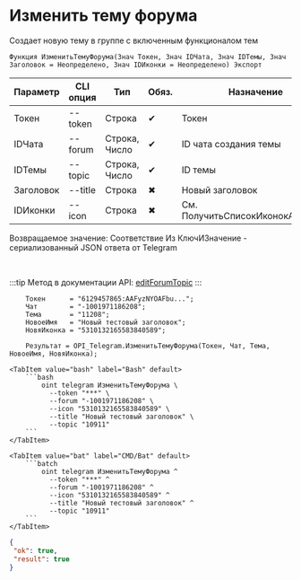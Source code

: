 ﻿---
sidebar_position: 3
description: Изменить тему форума и другие функции для работы с Telegram в Открытом пакете интеграций - бесплатной open-source библиотеке интеграций для 1С:Предприятие 8, OneScript и CLI
keywords: [1C, 1С, 1С:Предприятие, 1С:Предприятие 8.3, API, Интеграция, Сервисы, Обмен, OneScript, CLI, Telegram]
---


# Изменить тему форума
 Создает новую тему в группе с включенным функционалом тем



`Функция ИзменитьТемуФорума(Знач Токен, Знач IDЧата, Знач IDТемы, Знач Заголовок = Неопределено, Знач IDИконки = Неопределено) Экспорт`

  | Параметр | CLI опция | Тип | Обяз. | Назначение |
  |-|-|-|-|-|
  | Токен | --token | Строка | &#x2714; | Токен |
  | IDЧата | --forum | Строка, Число | &#x2714; | ID чата создания темы |
  | IDТемы | --topic | Строка, Число | &#x2714; | ID темы |
  | Заголовок | --title | Строка | &#x2716; | Новый заголовок |
  | IDИконки | --icon | Строка | &#x2716; | См. ПолучитьСписокИконокАватаров |

  
  Возвращаемое значение:   Соответствие Из КлючИЗначение - сериализованный JSON ответа от Telegram

<br/>

:::tip
Метод в документации API: [editForumTopic](https://core.telegram.org/bots/api#editforumtopic)
:::
<br/>



```bsl title="Пример использования для 1С:Предприятие/OneScript"
    Токен      = "6129457865:AAFyzNYOAFbu...";
    Чат        = "-1001971186208";
    Тема       = "11208";
    НовоеИмя   = "Новый тестовый заголовок";
    НовяИконка = "5310132165583840589";

    Результат = OPI_Telegram.ИзменитьТемуФорума(Токен, Чат, Тема, НовоеИмя, НовяИконка);
```
    

 <Tabs>
  
    <TabItem value="bash" label="Bash" default>
        ```bash
            oint telegram ИзменитьТемуФорума \
              --token "***" \
              --forum "-1001971186208" \
              --icon "5310132165583840589" \
              --title "Новый тестовый заголовок" \
              --topic "10911"
        ```
    </TabItem>
  
    <TabItem value="bat" label="CMD/Bat" default>
        ```batch
            oint telegram ИзменитьТемуФорума ^
              --token "***" ^
              --forum "-1001971186208" ^
              --icon "5310132165583840589" ^
              --title "Новый тестовый заголовок" ^
              --topic "10911"
        ```
    </TabItem>
</Tabs>


```json title="Результат"
{
 "ok": true,
 "result": true
}
```
